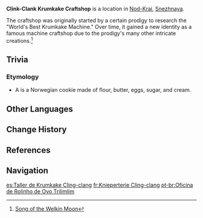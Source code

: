 {{Stub}}
{{Location Infobox
|image        = Song of the Welkin Moon Clink-Clank Krumkake Craftshop.png
|type         = Point of Interest
|region       = Snezhnaya
|area         = 
}}
'''Clink-Clank Krumkake Craftshop''' is a location in [[Nod-Krai]], [[Snezhnaya]].

The craftshop was originally started by a certain prodigy to research the "World's Best Krumkake Machine." Over time, it gained a new identity as a famous machine craftshop due to the prodigy's many other intricate creations.<ref>[[Song of the Welkin Moon]]</ref>

==Trivia==
===Etymology===
*A {{W|Krumkake|krumkake}} is a Norwegian cookie made of flour, butter, eggs, sugar, and cream.

==Other Languages==
{{Other Languages
|en      = Clink-Clank Krumkake Craftshop
|zhs     = 叮铃哐啷蛋卷工坊
|zhs_rm  = 
|zht     = 叮鈴哐啷蛋捲工坊
|zht_rm  = 
|zh_tl   = 
|ja      = カチャカチャ・クルムカケ工房
|ja_rm   = Kachakacha Kurumukake Koubou
|ja_tl   = Clink-Clank Krumkake Workshop
|ko      = 뚝딱뚝딱 크룸카케 공방
|ko_tl   = Clink-Clank Krumkake Workshop
|es      = Taller de Krumkake Cling-clang
|es_tl   = Cling-Clang Krumkake Workshop
|fr      = Knieperterie Cling-clang
|fr_tl   = Clink-Clank Kniepertery
|fr_note = {{Fr|Knieperterie}} is a coined word made of ''knieper'' of unknown origin and the suffix {{Fr|-(t)erie|-ery}} used to denote a shop or a place. ''Knieper'' may originate from Dutch ''kniepertje'', a type of {{w|wafer}}, it stems from ''knijper'' "pliers, pincer."
|ru      = Мастерская крумкаке «Дзынь-Клац»
|ru_tl   = "Clink-Clank" Krumkake Workshop
|th      = เวิร์กชอป Krumkake กรุ๊งกริ้ง
|th_rm   = 
|th_tl   = 
|vi      = Xưởng Krumkake Clink-Clank
|vi_tl   = 
|de      = Krumkake-Werkstatt Kling-Klang
|de_tl   = Krumkake Workshop Clink-Clank
|id      = Clink-Clank Krumkake Craftshop
|pt      = Oficina de Rolinho de Ovo Trilimlim
|pt_tl   = 
|tr      = Çın Çın Krumkake Atölyesi
|tr_tl   = 
|it      = Laboratorio di krumkake Tin-Tin
|it_tl   = 
}}

==Change History==
{{Change History|introduced=5.5}}

==References==
{{Reflist}}

==Navigation==
{{PoI Navbox|Snezhnaya}}

[[es:Taller de Krumkake Cling-clang]]
[[fr:Knieperterie Cling-clang]]
[[pt-br:Oficina de Rolinho de Ovo Trilimlim]]